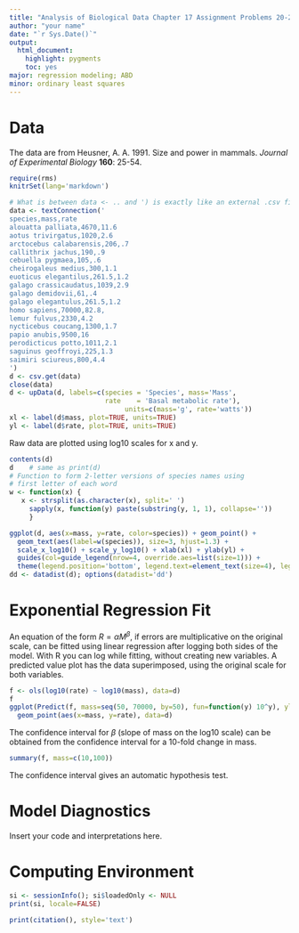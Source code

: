 ```yaml
---
title: "Analysis of Biological Data Chapter 17 Assignment Problems 20-21"
author: "your name"
date: "`r Sys.Date()`"
output:
  html_document:
    highlight: pygments
    toc: yes
major: regression modeling; ABD
minor: ordinary least squares
---
```


# Data
The data are from Heusner, A. A. 1991. Size and power in mammals. _Journal of Experimental Biology_ **160**: 25-54.
```r
require(rms)
knitrSet(lang='markdown')
```
```r
# What is between data <- .. and ') is exactly like an external .csv file
data <- textConnection('
species,mass,rate
alouatta palliata,4670,11.6
aotus trivirgatus,1020,2.6
arctocebus calabarensis,206,.7
callithrix jachus,190,.9
cebuella pygmaea,105,.6
cheirogaleus medius,300,1.1
euoticus elegantilus,261.5,1.2
galago crassicaudatus,1039,2.9
galago demidovii,61,.4
galago elegantulus,261.5,1.2
homo sapiens,70000,82.8,
lemur fulvus,2330,4.2
nycticebus coucang,1300,1.7
papio anubis,9500,16
perodicticus potto,1011,2.1
saguinus geoffroyi,225,1.3
saimiri sciureus,800,4.4
')
d <- csv.get(data)
close(data)
d <- upData(d, labels=c(species = 'Species', mass='Mass',
                        rate    = 'Basal metabolic rate'),
							 units=c(mass='g', rate='watts'))
xl <- label(d$mass, plot=TRUE, units=TRUE)
yl <- label(d$rate, plot=TRUE, units=TRUE)
```
Raw data are plotted using log10 scales for x and y.
```r
contents(d)
d    # same as print(d)
# Function to form 2-letter versions of species names using
# first letter of each word
w <- function(x) {
   x <- strsplit(as.character(x), split=' ')
	 sapply(x, function(y) paste(substring(y, 1, 1), collapse=''))
	 }

ggplot(d, aes(x=mass, y=rate, color=species)) + geom_point() +
  geom_text(aes(label=w(species)), size=3, hjust=1.3) + 
  scale_x_log10() + scale_y_log10() + xlab(xl) + ylab(yl) +
  guides(col=guide_legend(nrow=4, override.aes=list(size=1))) +
  theme(legend.position='bottom', legend.text=element_text(size=4), legend.key.size=unit(2, 'mm'))
dd <- datadist(d); options(datadist='dd')
```

# Exponential Regression Fit
An equation of the form $R = \alpha M ^ \beta$, if errors are multiplicative on the original scale, can be fitted using linear regression after logging both sides of the model.
With R you can log while fitting, without creating new variables.  A predicted value plot has the data superimposed, using the original scale for both variables.
```r
f <- ols(log10(rate) ~ log10(mass), data=d)
f
ggplot(Predict(f, mass=seq(50, 70000, by=50), fun=function(y) 10^y), ylab=yl) +
  geom_point(aes(x=mass, y=rate), data=d)
```
The confidence interval for $\beta$ (slope of mass on the log10 scale) can be obtained from the confidence interval for a 10-fold change in mass.
```r
summary(f, mass=c(10,100))
```
The confidence interval gives an automatic hypothesis test.

# Model Diagnostics
Insert your code and interpretations here.

# Computing Environment
```r
si <- sessionInfo(); si$loadedOnly <- NULL
print(si, locale=FALSE)
```
```r
print(citation(), style='text')
```
